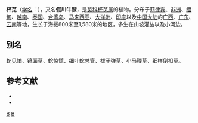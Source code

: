 {{Speciesbox
| genus = Cyathula
| species = prostrata
| image = Cyathula prostrata leaves.jpg 
| authority = L. Bl., 1825
}}

'''杯苋'''（[[学名|学名]]：{{lang|la|''Cyathula prostrata''}}），又名'''假川牛膝'''，是[[苋科|苋科]][[杯苋属|杯苋属]]的植物。分布于[[菲律宾|菲律宾]]、[[非洲|非洲]]、[[缅甸|缅甸]]、[[越南|越南]]、[[泰国|泰国]]、[[台湾岛|台湾岛]]、[[马来西亚|马来西亚]]、[[大洋洲|大洋洲]]、[[印度|印度]]以及[[中国大陆|中国大陆]]的[[广西|广西]]、[[广东|广东]]、[[云南|云南]]等地，生长于海拔800米至1,580米的地区，多生在山坡灌丛以及小河边。

==别名==

蛇见怕、镜面草、蛇惊慌、细叶蛇总管、拔子弹草、小马鞭草、细样倒扣草。

== 参考文献 ==
<div class="references-small">
* {{cite web| url =http://www.bioinfo.cn/db05/KmzwSpecies.php?action=view&id=65| title =杯苋| work =《中国高等植物数据库全库》| publisher =中国科学院微生物研究所| author =昆明植物研究所| accessdate =2009-02-20| deadurl =yes| archiveurl =https://web.archive.org/web/20160305051448/http://www.bioinfo.cn/db05/KmzwSpecies.php?action=view&id=65| archivedate =2016-03-05}}
* {{TaiBNET| zh=假川牛膝 | id=202680 | binomial=Cyathula prostrata | authority=L. Bl., 1825 | var= | accessdate=2013-01-24}}
</div>
{{Taxonbar|from=Q11102729}}

{{DEFAULTSORT:Cyathula prostrata}}
[[Category:杯苋属|B]]
[[Category:1825年描述的植物|B]]


{{Amaranthaceae-stub}}